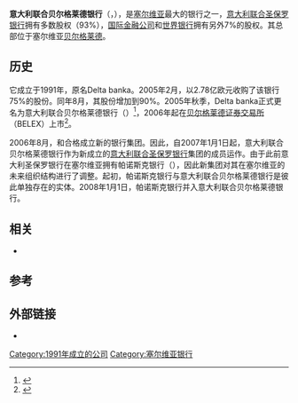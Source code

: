 {{Infobox company
| name             = Banca Intesa Beograd
| logo             = Biblogo.png
| caption          = 
| trading_name     = <!-- d/b/a/, doing business as - if different from legal name above -->
| native_name      = Банка Интеза Београд
| native_name_lang = sr
| romanized        =
| former type      = 
| type             = [[合资公司|合资公司]]
| traded_as        = 
| industry         = [[金融服务|金融服务]]
| genre            = <!-- Only used with media and publishing companies -->
| fate             = 
| predecessor      = Delta Banka
| successor        = 
| foundation       = {{Start date and age|1991|10|15|df=yes}}
| founder          = 
| defunct          = <!-- {{End date|YYYY|MM|DD}} -->
| location_city    = [[贝尔格莱德|贝尔格莱德]]
| location_country = [[塞尔维亚|塞尔维亚]]
| locations        = <!-- Number of locations, stores, offices, etc. -->
| area_served      = [[塞尔维亚|塞尔维亚]]
| key_people       = Draginja Đurić 
| products         = [[零售银行|零售银行]]、[[投资银行|投资银行]]、投资管理、对私财务、对公财务
| production       = 
| services         = 
| revenue          = {{increase}} €230.11 million {{small|(2017)}}<ref name="report2017">{{cite web|title=БИЛАНС УСПЕХА (2017) - Banca Intesa Beograd|url=http://pretraga3.apr.gov.rs/docRepo/download?xbcd=7100055585873&xrnd=2C267A82580900FFF4032C8021052B679B1931A8|website=apr.gov.rs|accessdate=19 October 2018}}{{Dead link|date=October 2019 |bot=InternetArchiveBot |fix-attempted=yes }}</ref>
| operating_income = 
| net_income       = {{increase}} €100.11 million {{small|(2017)}}<ref name="report2017" />
| aum              = <!-- Only used with financial services companies -->
| assets           = {{increase}} €4.846 billion {{small|(2017)}}<ref name="report2017ass">{{cite web|title=БИЛАНС СТАЊА (2017) - Banca Intesa Beograd|url=http://pretraga3.apr.gov.rs/docRepo/download?xbcd=7100055585866&xrnd=EF623014CD5F9937F65C81A95100A835225658FC|website=apr.gov.rs|accessdate=19 October 2018|language=sr}}{{Dead link|date=October 2019 |bot=InternetArchiveBot |fix-attempted=yes }}</ref>
| equity           = {{increase}} €352.48 million {{small|(2017)}}<ref name="report2017ass" />
| owner            = [[Intesa_Sanpaolo|Intesa Sanpaolo]] {{small|(93%)}}<br>International Financial Corporation {{small|(7%)}}
| num_employees    = 3,011 {{small|(2017)}}
| parent           = [[意大利联合圣保罗银行|意大利联合圣保罗银行]]
| divisions        = 
| subsid           = Intesa Leasing d.o.o.
| homepage         = {{URL|http://www.bancaintesa.rs}}
| footnotes        = 
| intl             =
| bodystyle        =
}}
'''意大利联合贝尔格莱德银行'''（{{lang|en|Banca Intesa Beograd}}，{{lang-sr|Банка Интеза Београд}}），是[[塞尔维亚|塞尔维亚]]最大的银行之一，[[意大利联合圣保罗银行|意大利联合圣保罗银行]]拥有多数股权（93%），[[国际金融公司|国际金融公司]]和[[世界银行|世界银行]]拥有另外7%的股权。其总部位于塞尔维亚[[贝尔格莱德|贝尔格莱德]]。

==历史==
它成立于1991年，原名Delta banka。2005年2月，{{le|意大利联合商业银行|Banca Intesa}}以2.78亿欧元收购了该银行75%的股份。同年8月，其股份增加到90%。2005年秋季，Delta banka正式更名为意大利联合贝尔格莱德银行（{{lang|en|Banca Intesa Beograd}}）<ref name="namechange2005">{{cite news |title=Delta banka od juče posluje pod imenom Banca Intesa AD Beograd |url=https://www.ekapija.com/news/33180/delta-banka-od-juce-posluje-pod-imenom-banca-intesa-ad-beograd |accessdate=18 October 2018 |work=ekapija.com |publisher=Danas |date=6 December 2005 |language=sr |archive-date=2018-10-19 |archive-url=https://web.archive.org/web/20181019163951/https://www.ekapija.com/news/33180/delta-banka-od-juce-posluje-pod-imenom-banca-intesa-ad-beograd |dead-url=no }}</ref>，2006年起在[[貝爾格勒證券交易所|贝尔格莱德证券交易所]]（BELEX）上市<ref>{{cite web |title=R E Š E NJ E o sticanju statusa Člana Berze i izdavanju dozvola za trgovanje |url=https://www.belex.rs/data/2006/06/00002332.pdf |website=belex.rs |accessdate=18 October 2018 |language=sr |format=PDF |date=21 June 2006 |archive-date=2018-10-19 |archive-url=https://web.archive.org/web/20181019041205/https://www.belex.rs/data/2006/06/00002332.pdf |dead-url=no }}</ref>。

2006年8月，{{le|意大利联合商业银行|Banca Intesa}}和{{le|意大利圣保罗银行|Sanpaolo IMI}}合格成立新的银行集团。因此，自2007年1月1日起，意大利联合贝尔格莱德银行作为新成立的[[意大利联合圣保罗银行|意大利联合圣保罗银行]]集团的成员运作。由于此前意大利圣保罗银行在塞尔维亚拥有帕诺斯克银行（{{lang|en|Panonska Banka}}），因此新集团对其在塞尔维亚的未来组织结构进行了调整。起初，帕诺斯克银行与意大利联合贝尔格莱德银行是彼此单独存在的实体。2008年1月1日，帕诺斯克银行并入意大利联合贝尔格莱德银行。

==相关==
* {{le|塞尔维亚银行列表|List of banks in Serbia}}

==参考==
{{reflist}}

==外部链接==
* {{official website|http://www.bancaintesa.rs}}
{{Portal|Banks}}
[[Category:1991年成立的公司|Category:1991年成立的公司]]
[[Category:塞尔维亚银行|Category:塞尔维亚银行]]
